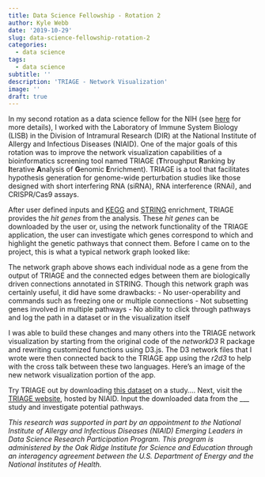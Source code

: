 ```yaml
---
title: Data Science Fellowship - Rotation 2
author: Kyle Webb
date: '2019-10-29'
slug: data-science-fellowship-rotation-2
categories:
  - data science
tags:
  - data science
subtitle: ''
description: 'TRIAGE - Network Visualization'
image: ''
draft: true
---
```


In my second rotation as a data science fellow for the NIH (see [here]("/2019/03/21/data-science-fellowship-rotation-1") for more details), I worked with the Laboratory of Immune System Biology (LISB) in the Division of Intramural Research (DIR) at the National Institute of Allergy and Infectious Diseases (NIAID). One of the major goals of this rotation was to improve the network visualization capabilities of a bioinformatics screening tool named TRIAGE (**T**hroughput **R**anking by **I**terative **A**nalysis of **G**enomic **E**nrichment). TRIAGE is a tool that facilitates hypothesis generation for genome-wide perturbation studies like those designed with short interfering RNA (siRNA), RNA interference (RNAi), and CRISPR/Cas9 assays.

After user defined inputs and [KEGG](https://www.genome.jp/kegg/kegg1.html) and [STRING](https://string-db.org/) enrichment, TRIAGE provides the *hit genes* from the analysis. These *hit genes* can be downloaded by the user or, using the network functionality of the TRIAGE application, the user can investigate which genes correspond to which and highlight the genetic pathways that connect them. Before I came on to the project, this is what a typical network graph looked like:

<!--- place TRIAGE network graph here --->

The network graph above shows each individual node as a gene from the output of TRIAGE and the connected edges between them are biologically driven connections annotated in STRING. Though this network graph was certainly useful, it did have some drawbacks:
- No user-operability and commands such as freezing one or multiple connections
- Not subsetting genes involved in multiple pathways
- No ability to click through pathways and log the path in a dataset or in the visualization itself

I was able to build these changes and many others into the TRIAGE network visualization by starting from the original code of the *networkD3* R package and rewriting customized functions using D3.js. The D3 network files that I wrote were then connected back to the TRIAGE app using the *r2d3* to help with the cross talk between these two languages. Here's an image of the new network visualization portion of the app. 

<!--- other TRIAGE image --->

Try TRIAGE out by downloading [this dataset]() on a study....
Next, visit the [TRIAGE website](), hosted by NIAID. Input the downloaded data from the ___ study and investigate potential pathways. 

*This research was supported in part by an appointment to the National lnstitute of Allergy and lnfectious Diseases (NIAID) Emerging Leaders in Data Science Research Participation Program. This program is administered by the Oak Ridge lnstitute for Science and Education through an interagency agreement between the U.S. Department of Energy and the National lnstitutes of Health.*
